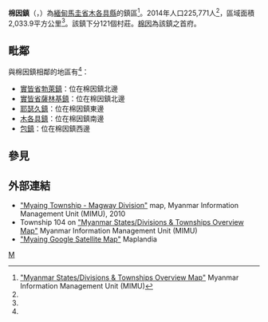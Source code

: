 {{Infobox settlement
|name =棉因鎮
|native_name = {{lang|my|မြိုင်မြို့နယ်}}
|settlement_type = [[木各具縣|木各具縣]]鎮區
|image_skyline = 
|image_map = Myaing Township.svg
|mapsize = 
|map_caption = 棉因鎮在馬圭省的位置
|seat = [[棉因|棉因]]
|seat_type = 首府
|subdivision_type = 國家
|subdivision_name = {{flag|Burma}}
|subdivision_type1 = [[缅甸行政区划|省邦]]
|subdivision_name1 = [[馬圭省|馬圭省]]
|subdivision_type2 = [[縣_(緬甸)|縣]]
|subdivision_name2 = [[木各具縣|木各具縣]]
|area_total_km2 = 2,033.9
|population_footnotes =<ref name="citypopulation">[http://www.citypopulation.de/php/myanmar-admin.php MYANMAR: Administrative Division]. Citypopulation. 2015-11-25</ref>
|population = 225,771
|population_as_of = 2014
|population_density_km2 = 111.00
|coordinates_display = inline,title
|coordinates_region = MM
|latNS = N
|latd = 19
|latm = 00
|lats = 00
|longEW = E
|longd = 95
|longm = 00
|longs = 00
|elevation_ft = 
|elevation_m = 
|timezone = [[Myanmar_Standard_Time|MST]]
|utc_offset = +6:30
|website =
}}

'''棉因鎮'''（{{lang-my|မြိုင်မြို့နယ်}}，{{lang-en|Myaing Township}}）為[[緬甸|緬甸]][[馬圭省|馬圭省]][[木各具縣|木各具縣]]的鎮區<ref name="MIMU001">[http://www.burmalibrary.org/docs6/MIMU001_A3_SD%20&%20Township%20Overview.pdf "Myanmar States/Divisions & Townships Overview Map"] {{webarchive|url=https://web.archive.org/web/20101203160828/http://www.burmalibrary.org/docs6/MIMU001_A3_SD%20%26%20Township%20Overview.pdf |date=2010-12-03 }} Myanmar Information Management Unit (MIMU)</ref>。2014年人口225,771人<ref name=citypopulation/>，區域面積2,033.9平方公里<ref name=citypopulation/>。該鎮下分121個村莊。[[棉因|棉因]]為該鎮之首府。

==毗鄰==
與棉因鎮相鄰的地區有<ref name="MIMU001"/>：
* [[實皆省|實皆省]][[勃萊鎮|勃萊鎮]]：位在棉因鎮北邊
* [[實皆省|實皆省]][[薩林基鎮|薩林基鎮]]：位在棉因鎮北邊
* [[耶瑟久鎮|耶瑟久鎮]]：位在棉因鎮東邊
* [[木各具鎮|木各具鎮]]：位在棉因鎮南邊
* [[包鎮|包鎮]]：位在棉因鎮西邊

==參見==
{{Reflist}}

==外部連結==
* [https://web.archive.org/web/20101117082122/http://www.themimu.info/MapsInfo/Magway/MIMU154v01_100608_MyaingTs-Magway%20Div_A1.pdf "Myaing Township - Magway Division"] map, Myanmar Information Management Unit (MIMU), 2010
* Township 104 on [http://www.burmalibrary.org/docs6/MIMU001_A3_SD%20&%20Township%20Overview.pdf "Myanmar States/Divisions & Townships Overview Map"] {{Wayback|url=http://www.burmalibrary.org/docs6/MIMU001_A3_SD%20%26%20Township%20Overview.pdf |date=20101203160828 }} Myanmar Information Management Unit (MIMU)
* [http://www.maplandia.com/burma/magwe/myaing/ "Myaing Google Satellite Map"] {{Wayback|url=http://www.maplandia.com/burma/magwe/myaing/ |date=20150928031132 }} Maplandia

{{馬圭省行政區劃|state=collapsed}}

[[Category:馬圭省鎮區|M]]

{{Burma-geo-stub}}